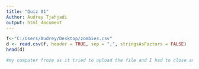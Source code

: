 ```yaml
---
title: "Quiz 01"
Author: Audrey Tjahjadi
output: html_document
---
```


```r
f<-"C:/Users/Audrey/Desktop/zombies.csv"
d <- read.csv(f, header = TRUE, sep = ",", stringsAsFactors = FALSE)
head(d)

#my computer froze as it tried to upload the file and I had to close and reopen RStudio
```